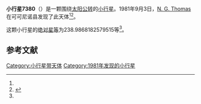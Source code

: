{{Infobox planet
| bgcolour = #FFFFC0
| name = 7380
| symbol = 
| image = 
| caption = 
| discovery = yes
| discovery_ref = 
| discoverer = [[N._G._Thomas|N. G. Thomas]]
| discovery_site = [[可可尼诺县|可可尼诺县]] 
| discovered = 1981年9月3日
| designations = yes
| mp_name = 
| named_after = 
| alt_names = 
| mp_category = [[主带小行星|主带小行星]]
| orbit_ref = <ref name="a">[http://ssd.jpl.nasa.gov/sbdb.cgi?sstr=7380 7380] {{Wayback|url=http://ssd.jpl.nasa.gov/sbdb.cgi?sstr=7380 |date=20201124024124 }}，小行星數據庫瀏覽器（JPL Small-Body Database Browser）－[[美国国家航空航天局|美国国家航空航天局]]喷气推进实验室</ref>
| epoch = 2456400.5 (2013年4月18日更新)
| aphelion = {{convert|2.892625311025895|AU|km|3|abbr=on|lk=out}}
| perihelion = {{convert|1.968082699086916|AU|km|3|abbr=on}}
| semimajor = {{convert|2.430354005056405|AU|km|3|abbr=on}}
| eccentricity = 0.190207396
| period = 1383.893703 [[日|日]]<br />3.79[[儒略年|儒略年]]
| avg_speed = 
| inclination = 3.418090429097687
| asc_node = 117.8622210001157
| mean_anomaly = 
| arg_peri = 238.9868182579515
| satellites = 
| physical_characteristics = yes
| dimensions = 
| mass = 
| density = 
| surface_grav = 
| escape_velocity = 
| sidereal_day = 
| axial_tilt = 
| pole_ecliptic_lat = 
| pole_ecliptic_lon = 
| albedo = 
| temperatures= 
| temp_name1 = 
| mean_temp_1 = 
| max_temp_1 = 
| temp_name2 = 
| max_temp_2 = 
| spectral_type = 
| abs_magnitude = 238.9868182579515
}}

'''小行星7380'''（{{lang-en|7380}}）是一颗围绕[[太阳|太阳]][[公转|公转]]的[[小行星|小行星]]。1981年9月3日，[[N._G._Thomas|N. G. Thomas]]在可可尼诺县发现了此天体<ref name="a" /><ref>{{cite news|title=小行星列表|url=http://cfa-www.harvard.edu/iau/lists/NumberedMPs.txt|accessdate=2013-07-08|newspaper=哈佛大学|archive-date=2008-05-17|archive-url=https://web.archive.org/web/20080517010638/http://cfa-www.harvard.edu/iau/lists/NumberedMPs.txt|dead-url=no}}</ref>。

这颗小行星的[[绝对星等|绝对星等]]为238.9868182579515等<ref name="a" />。

==参考文献==
{{reflist}}
{{Minor Planet Number|[[小行星7379|小行星7379]]|[[小行星7381|小行星7381]]}}

{{小天体}}

[[Category:小行星带天体|Category:小行星带天体]]
[[Category:1981年发现的小行星|Category:1981年发现的小行星]]

{{asteroid-stub}}